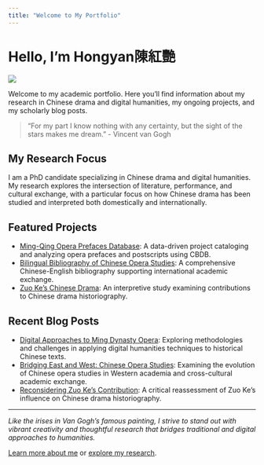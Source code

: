 ```yaml
---
title: "Welcome to My Portfolio"
---
```


# Hello, I'm Hongyan陳紅艷

::: {.column-margin}
![](images/profile.jpg){.rounded .border .shadow}
:::

Welcome to my academic portfolio. Here you'll find information about my research in Chinese drama and digital humanities, my ongoing projects, and my scholarly blog posts.

> "For my part I know nothing with any certainty, but the sight of the stars makes me dream." - Vincent van Gogh

## My Research Focus

I am a PhD candidate specializing in Chinese drama and digital humanities. My research explores the intersection of literature, performance, and cultural exchange, with a particular focus on how Chinese drama has been studied and interpreted both domestically and internationally.

## Featured Projects

- [Ming-Qing Opera Prefaces Database](/work.html#project1): A data-driven project cataloging and analyzing opera prefaces and postscripts using CBDB.
- [Bilingual Bibliography of Chinese Opera Studies](/work.html#project2): A comprehensive Chinese-English bibliography supporting international academic exchange.
- [Zuo Ke's Chinese Drama](/work.html#project3): An interpretive study examining contributions to Chinese drama historiography.

## Recent Blog Posts

- [Digital Approaches to Ming Dynasty Opera](/blog/post1.html): Exploring methodologies and challenges in applying digital humanities techniques to historical Chinese texts.
- [Bridging East and West: Chinese Opera Studies](/blog/post2.html): Examining the evolution of Chinese opera studies in Western academia and cross-cultural academic exchange.
- [Reconsidering Zuo Ke's Contribution](/blog/post3.html): A critical reassessment of Zuo Ke's influence on Chinese drama historiography.

---
*Like the irises in Van Gogh's famous painting, I strive to stand out with vibrant creativity and thoughtful research that bridges traditional and digital approaches to humanities.*

[Learn more about me](/about.html) or [explore my research](/work.html).
